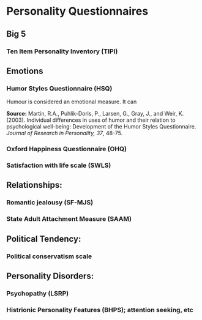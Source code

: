 # Personality Questionnaires


## Big 5 

### Ten Item Personality Inventory (TIPI)


## Emotions

### Humor Styles Questionnaire (HSQ)

Humour is considered an emotional measure. It can 


**Source:**
Martin, R.A., Puhlik-Doris, P., Larsen, G., Gray, J., and Weir, K. (2003). Individual differences in uses of humor and their relation to psychological well-being: Development of the Humor Styles Questionnaire. *Journal of Research in Personality, 37*, 48-75.

### Oxford Happiness Questionnaire (OHQ)



### Satisfaction with life scale (SWLS)



## Relationships:

###	Romantic jealousy (SF-MJS)



### State Adult Attachment Measure (SAAM)


## Political Tendency:

### Political conservatism scale


##	Personality Disorders:

### Psychopathy (LSRP)
### Histrionic Personality Features (BHPS); attention seeking, etc

